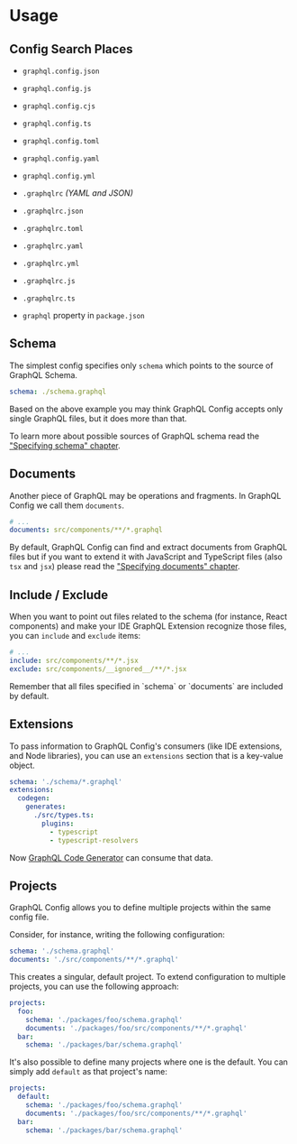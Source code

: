 
# Usage

## Config Search Places

- `graphql.config.json`
- `graphql.config.js`
- `graphql.config.cjs`
- `graphql.config.ts`
- `graphql.config.toml`
- `graphql.config.yaml`
- `graphql.config.yml`

- `.graphqlrc` _(YAML and JSON)_
- `.graphqlrc.json`
- `.graphqlrc.toml`
- `.graphqlrc.yaml`
- `.graphqlrc.yml`
- `.graphqlrc.js`
- `.graphqlrc.ts`

- `graphql` property in `package.json`

## Schema

The simplest config specifies only `schema` which points to the source of GraphQL Schema.

```yaml
schema: ./schema.graphql
```

Based on the above example you may think GraphQL Config accepts only single GraphQL files, but it does more than that.

To learn more about possible sources of GraphQL schema read the ["Specifying schema" chapter](user-schema).

## Documents

Another piece of GraphQL may be operations and fragments. In GraphQL Config we call them `documents`.

```yaml
# ...
documents: src/components/**/*.graphql
```

By default, GraphQL Config can find and extract documents from GraphQL files but if you want to extend it with JavaScript and TypeScript files (also `tsx` and `jsx`) please read the ["Specifying documents" chapter](user-documents).

## Include / Exclude

When you want to point out files related to the schema (for instance, React components) and make your IDE GraphQL Extension recognize those files, you can `include` and `exclude` items:

```yaml
# ...
include: src/components/**/*.jsx
exclude: src/components/__ignored__/**/*.jsx
```

<Callout>
  Remember that all files specified in `schema` or `documents` are included by default.
</Callout>

## Extensions

To pass information to GraphQL Config's consumers (like IDE extensions, and Node libraries), you can use an `extensions` section that is a key-value object.

```yaml
schema: './schema/*.graphql'
extensions:
  codegen:
    generates:
      ./src/types.ts:
        plugins:
          - typescript
          - typescript-resolvers
```

Now [GraphQL Code Generator](https://graphql-code-generator.com) can consume that data.

## Projects

GraphQL Config allows you to define multiple projects within the same config file.

Consider, for instance, writing the following configuration:

```yaml
schema: './schema.graphql'
documents: './src/components/**/*.graphql'
```

This creates a singular, default project. To extend configuration to multiple projects, you can use the following approach:

```yaml
projects:
  foo:
    schema: './packages/foo/schema.graphql'
    documents: './packages/foo/src/components/**/*.graphql'
  bar:
    schema: './packages/bar/schema.graphql'
```

It's also possible to define many projects where one is the default. You can simply add `default` as that project's name:

```yaml
projects:
  default:
    schema: './packages/foo/schema.graphql'
    documents: './packages/foo/src/components/**/*.graphql'
  bar:
    schema: './packages/bar/schema.graphql'
```
